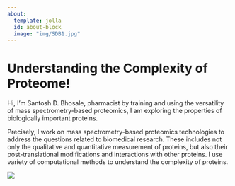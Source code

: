 ```yaml
---
about:
  template: jolla
  id: about-block
  image: "img/SDB1.jpg"
---
```


::: {#about-block}
:::

# Understanding the Complexity of Proteome!

Hi, I'm Santosh D. Bhosale, pharmacist by training and using the versatility of mass spectrometry-based proteomics, I am exploring the properties of biologically important proteins.

Precisely, I work on mass spectrometry-based proteomics technologies to address the questions related to biomedical research. These includes not only the qualitative and quantitative measurement of proteins, but also their post-translational modifications and interactions with other proteins. I use variety of computational methods to understand the complexity of proteins.

![](img/Proteomics.png){}



